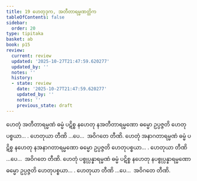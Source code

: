 ```yaml
---
title: 19 ဟေတုဒုက, အတီတာရမ္မဏတ္တိက
tableOfContents: false
sidebar:
  order: 20
type: tipitaka
basket: ab
book: p15
review:
  current: review
  updated: '2025-10-27T21:47:59.620277'
  updated_by: ''
  notes: ''
  history:
  - state: review
    date: '2025-10-27T21:47:59.620277'
    updated_by: ''
    notes: ''
    previous_state: draft
---
```



<ReviewStatus review={frontmatter.review} showDetails={true} />

<HypothesisAnnotation frontmatter={frontmatter} />

<DynamicBreadcrumb />

<Division number="27" book="p15" e="ch" v="40" p="222">

<Paragraph number="75" book="p15">
ဟေတုံ အတီတာရမ္မဏံ ဓမ္မံ ပဋိစ္စ နဟေတု နအတီတာရမ္မဏော ဓမ္မော ဥပ္ပဇ္ဇတိ ဟေတုပစ္စယာ… . ဟေတုယာ တီဏိ …ပေ…  အဝိဂတေ တီဏိ.
</Paragraph>

<Paragraph number="76" book="p15">
ဟေတုံ အနာဂတာရမ္မဏံ ဓမ္မံ ပဋိစ္စ နဟေတု နအနာဂတာရမ္မဏော ဓမ္မော ဥပ္ပဇ္ဇတိ ဟေတုပစ္စယာ… . ဟေတုယာ တီဏိ …ပေ…  အဝိဂတေ တီဏိ.
</Paragraph>

<Paragraph number="77" book="p15">
ဟေတုံ ပစ္စုပ္ပန္နာရမ္မဏံ ဓမ္မံ ပဋိစ္စ နဟေတု နပစ္စုပ္ပန္နာရမ္မဏော ဓမ္မော ဥပ္ပဇ္ဇတိ ဟေတုပစ္စယာ… . ဟေတုယာ တီဏိ …ပေ…  အဝိဂတေ တီဏိ.
</Paragraph>
</Division>